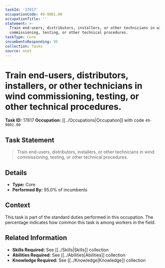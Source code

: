 ```yaml
---
taskId: '17817'
occupationCode: 49-9081.00
occupationTitle: ''
statement: >-
  Train end-users, distributors, installers, or other technicians in wind
  commissioning, testing, or other technical procedures.
taskType: Core
incumbentsResponding: 95
collection: Tasks
source: onet
---
```

# Train end-users, distributors, installers, or other technicians in wind commissioning, testing, or other technical procedures.

**Task ID:** 17817
**Occupation:** [[../Occupations|Occupation]] with code `49-9081.00`

## Task Statement

> Train end-users, distributors, installers, or other technicians in wind commissioning, testing, or other technical procedures.

## Details

- **Type:** Core
- **Performed By:** 95.0% of incumbents

## Context

This task is part of the standard duties performed in this occupation. The percentage indicates how common this task is among workers in the field.

## Related Information

- **Skills Required:** See [[../Skills|Skills]] collection
- **Abilities Required:** See [[../Abilities|Abilities]] collection
- **Knowledge Required:** See [[../Knowledge|Knowledge]] collection
